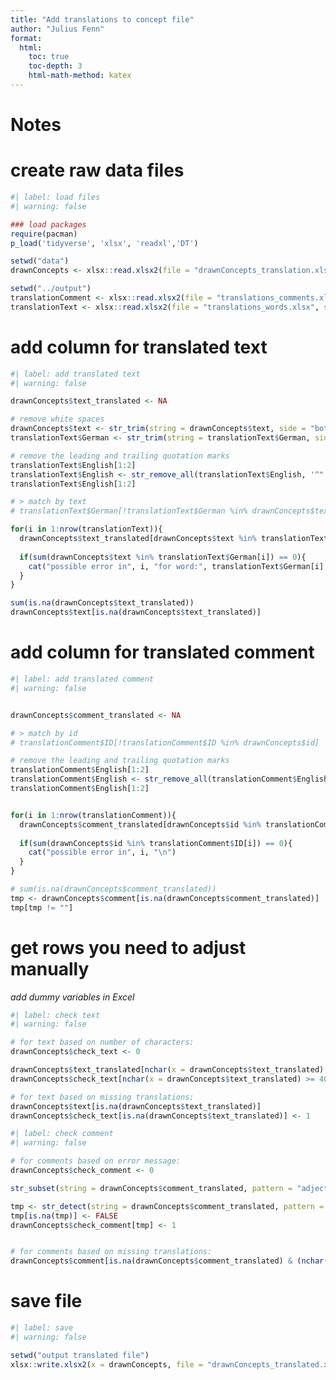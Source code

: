 ---
title: "Add translations to concept file"
author: "Julius Fenn"
format:
  html:
    toc: true
    toc-depth: 3
    html-math-method: katex
---



# Notes


# create raw data files

```{r}
#| label: load files
#| warning: false

### load packages
require(pacman)
p_load('tidyverse', 'xlsx', 'readxl','DT')

setwd("data")
drawnConcepts <- xlsx::read.xlsx2(file = "drawnConcepts_translation.xlsx", sheetIndex = 1, encoding = "UTF-8", header = TRUE)

setwd("../output")
translationComment <- xlsx::read.xlsx2(file = "translations_comments.xlsx", sheetIndex = 1, encoding = "UTF-8", header = TRUE)
translationText <- xlsx::read.xlsx2(file = "translations_words.xlsx", sheetIndex = 1, encoding = "UTF-8", header = TRUE)
```



# add column for translated text


```{r}
#| label: add translated text
#| warning: false

drawnConcepts$text_translated <- NA

# remove white spaces
drawnConcepts$text <- str_trim(string = drawnConcepts$text, side = "both")
translationText$German <- str_trim(string = translationText$German, side = "both")

# remove the leading and trailing quotation marks
translationText$English[1:2]
translationText$English <- str_remove_all(translationText$English, '^"|"$')
translationText$English[1:2]

# > match by text
# translationText$German[!translationText$German %in% drawnConcepts$text]

for(i in 1:nrow(translationText)){
  drawnConcepts$text_translated[drawnConcepts$text %in% translationText$German[i]] <- translationText$English[i]
  
  if(sum(drawnConcepts$text %in% translationText$German[i]) == 0){
    cat("possible error in", i, "for word:", translationText$German[i], "\n")
  }
}

sum(is.na(drawnConcepts$text_translated))
drawnConcepts$text[is.na(drawnConcepts$text_translated)]
```



# add column for translated comment


```{r}
#| label: add translated comment
#| warning: false


drawnConcepts$comment_translated <- NA

# > match by id
# translationComment$ID[!translationComment$ID %in% drawnConcepts$id]

# remove the leading and trailing quotation marks
translationComment$English[1:2]
translationComment$English <- str_remove_all(translationComment$English, '^"|"$')
translationComment$English[1:2]


for(i in 1:nrow(translationComment)){
  drawnConcepts$comment_translated[drawnConcepts$id %in% translationComment$ID[i]] <- translationComment$English[i]
  
  if(sum(drawnConcepts$id %in% translationComment$ID[i]) == 0){
    cat("possible error in", i, "\n")
  }
}

# sum(is.na(drawnConcepts$comment_translated))
tmp <- drawnConcepts$comment[is.na(drawnConcepts$comment_translated)]
tmp[tmp != ""]
```


# get rows you need to adjust manually

*add dummy variables in Excel*

```{r}
#| label: check text
#| warning: false

# for text based on number of characters:
drawnConcepts$check_text <- 0

drawnConcepts$text_translated[nchar(x = drawnConcepts$text_translated) >= 40]
drawnConcepts$check_text[nchar(x = drawnConcepts$text_translated) >= 40] <- 1

# for text based on missing translations:
drawnConcepts$text[is.na(drawnConcepts$text_translated)]
drawnConcepts$check_text[is.na(drawnConcepts$text_translated)] <- 1
```
```{r}
#| label: check comment
#| warning: false

# for comments based on error message:
drawnConcepts$check_comment <- 0

str_subset(string = drawnConcepts$comment_translated, pattern = "adjectives")

tmp <- str_detect(string = drawnConcepts$comment_translated, pattern = "adjectives")
tmp[is.na(tmp)] <- FALSE
drawnConcepts$check_comment[tmp] <- 1


# for comments based on missing translations:
drawnConcepts$comment[is.na(drawnConcepts$comment_translated) & (nchar(drawnConcepts$comment_translated) >= 1 & !is.na(nchar(drawnConcepts$comment_translated)))]

```


# save file

```{r}
#| label: save
#| warning: false

setwd("output translated file")
xlsx::write.xlsx2(x = drawnConcepts, file = "drawnConcepts_translated.xlsx")
```

